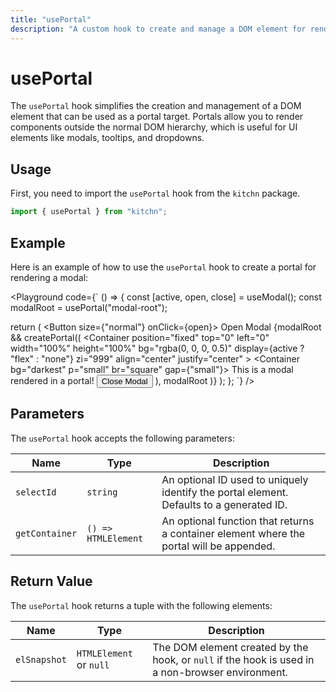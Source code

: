 ```yaml
---
title: "usePortal"
description: "A custom hook to create and manage a DOM element for rendering portals."
---
```



# usePortal

The `usePortal` hook simplifies the creation and management of a DOM element that can be used as a portal target. Portals allow you to render components outside the normal DOM hierarchy, which is useful for UI elements like modals, tooltips, and dropdowns.

## Usage

First, you need to import the `usePortal` hook from the `kitchn` package.

```jsx
import { usePortal } from "kitchn";
```

## Example

Here is an example of how to use the `usePortal` hook to create a portal for rendering a modal:

<Playground
code={`
() => {
  const [active, open, close] = useModal();
  const modalRoot = usePortal("modal-root");

  return (
    <Container>
      <Button size={"normal"} onClick={open}>
        Open Modal
      </Button>
      {modalRoot && createPortal((
        <Container
          position="fixed"
          top="0"
          left="0"
          width="100%"
          height="100%"
          bg="rgba(0, 0, 0, 0.5)"
          display={active ? "flex" : "none"}
          zi="999"
          align="center"
          justify="center"
        >
          <Container bg="darkest" p="small" br="square" gap={"small"}>
            <Text>This is a modal rendered in a portal!</Text>
            <Button onClick={close}>Close Modal</Button>
          </Container>
        </Container>
      ),
      modalRoot
      )}
    </Container>
  );
};
`}
/>

## Parameters

The `usePortal` hook accepts the following parameters:

| Name           | Type                | Description
|----------------|---------------------|---------------------------------------------------
| `selectId`     | `string`            | An optional ID used to uniquely identify the portal element. Defaults to a generated ID.
| `getContainer` | `() => HTMLElement` | An optional function that returns a container element where the portal will be appended.

## Return Value

The `usePortal` hook returns a tuple with the following elements:

| Name         | Type                    | Description
|--------------|-------------------------|-----------------------------------------------------------
| `elSnapshot` | `HTMLElement` or `null` | The DOM element created by the hook, or `null` if the hook is used in a non-browser environment.
